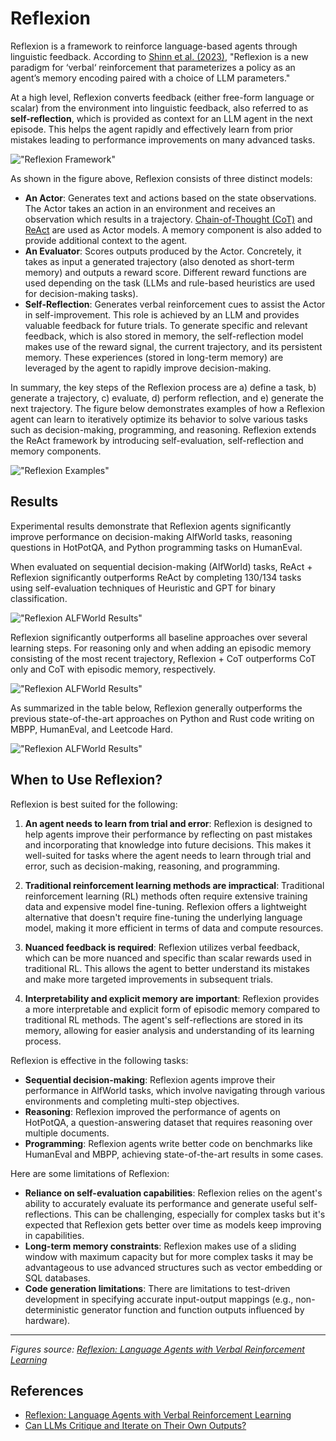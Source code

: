 # Reflexion

Reflexion is a framework to reinforce language-based agents through linguistic feedback. According to [Shinn et al. (2023)](https://arxiv.org/pdf/2303.11366.pdf), "Reflexion is a new paradigm for ‘verbal‘ reinforcement that parameterizes a policy as an agent’s memory encoding paired with a choice of LLM parameters." 

At a high level, Reflexion converts feedback (either free-form language or scalar) from the environment into linguistic feedback, also referred to as **self-reflection**, which is provided as context for an LLM agent in the next episode. This helps the agent rapidly and effectively learn from prior mistakes leading to performance improvements on many advanced tasks.  

!["Reflexion Framework"](../../img/research/reflexion.png)

As shown in the figure above, Reflexion consists of three distinct models: 

- **An Actor**: Generates text and actions based on the state observations. The Actor takes an action in an environment and receives an observation which results in a trajectory. [Chain-of-Thought (CoT)](https://www.promptingguide.ai/techniques/cot) and [ReAct](https://www.promptingguide.ai/techniques/react) are used as Actor models. A memory component is also added to provide additional context to the agent.
- **An Evaluator**: Scores outputs produced by the Actor. Concretely, it takes as input a generated trajectory (also denoted as short-term memory) and outputs a reward score. Different reward functions are used depending on the task (LLMs and rule-based heuristics are used for decision-making tasks). 
- **Self-Reflection**: Generates verbal reinforcement cues to assist the Actor in self-improvement. This role is achieved by an LLM and provides valuable feedback for future trials. To generate specific and relevant feedback, which is also stored in memory, the self-reflection model makes use of the reward signal, the current trajectory, and its persistent memory. These experiences (stored in long-term memory) are leveraged by the agent to rapidly improve decision-making.

In summary, the key steps of the Reflexion process are a) define a task, b) generate a trajectory, c) evaluate, d) perform reflection, and e) generate the next trajectory. The figure below demonstrates examples of how a Reflexion agent can learn to iteratively optimize its behavior to solve various tasks such as decision-making, programming, and reasoning. Reflexion extends the ReAct framework by introducing self-evaluation, self-reflection and memory components.

!["Reflexion Examples"](../../img/research/reflexion-examples.png)

## Results

Experimental results demonstrate that Reflexion agents significantly improve performance on decision-making AlfWorld tasks, reasoning questions in HotPotQA, and Python programming tasks on HumanEval. 

When evaluated on sequential decision-making (AlfWorld) tasks, ReAct + Reflexion significantly outperforms ReAct by completing 130/134 tasks using self-evaluation techniques of Heuristic and GPT for binary classification.

!["Reflexion ALFWorld Results"](../../img/research/reflexion-alfworld.png)

Reflexion significantly outperforms all baseline approaches over several learning steps. For reasoning only and when adding an episodic memory consisting of the most recent trajectory, Reflexion + CoT outperforms CoT only and CoT with episodic memory, respectively. 

!["Reflexion ALFWorld Results"](../../img/research/reflexion-hotpotqa.png)

As summarized in the table below, Reflexion generally outperforms the previous state-of-the-art approaches on Python and Rust code writing on MBPP, HumanEval, and Leetcode Hard.

!["Reflexion ALFWorld Results"](../../img/research/reflexion-programming.png)


## When to Use Reflexion?

Reflexion is best suited for the following:

1. **An agent needs to learn from trial and error**: Reflexion is designed to help agents improve their performance by reflecting on past mistakes and incorporating that knowledge into future decisions. This makes it well-suited for tasks where the agent needs to learn through trial and error, such as decision-making, reasoning, and programming.

2. **Traditional reinforcement learning methods are impractical**: Traditional reinforcement learning (RL) methods often require extensive training data and expensive model fine-tuning. Reflexion offers a lightweight alternative that doesn't require fine-tuning the underlying language model, making it more efficient in terms of data and compute resources.

3. **Nuanced feedback is required**: Reflexion utilizes verbal feedback, which can be more nuanced and specific than scalar rewards used in traditional RL. This allows the agent to better understand its mistakes and make more targeted improvements in subsequent trials.

4. **Interpretability and explicit memory are important**: Reflexion provides a more interpretable and explicit form of episodic memory compared to traditional RL methods. The agent's self-reflections are stored in its memory, allowing for easier analysis and understanding of its learning process.

Reflexion is effective in the following tasks:

- **Sequential decision-making**: Reflexion agents improve their performance in AlfWorld tasks, which involve navigating through various environments and completing multi-step objectives.
- **Reasoning**: Reflexion improved the performance of agents on HotPotQA, a question-answering dataset that requires reasoning over multiple documents.
- **Programming**: Reflexion agents write better code on benchmarks like HumanEval and MBPP, achieving state-of-the-art results in some cases.

Here are some limitations of Reflexion:

- **Reliance on self-evaluation capabilities**: Reflexion relies on the agent's ability to accurately evaluate its performance and generate useful self-reflections. This can be challenging, especially for complex tasks but it's expected that Reflexion gets better over time as models keep improving in capabilities.
- **Long-term memory constraints**: Reflexion makes use of a sliding window with maximum capacity but for more complex tasks it may be advantageous to use advanced structures such as vector embedding or SQL databases. 
- **Code generation limitations**: There are limitations to test-driven development in specifying accurate input-output mappings (e.g., non-deterministic generator function and function outputs influenced by hardware).

---

*Figures source: [Reflexion: Language Agents with Verbal Reinforcement Learning](https://arxiv.org/pdf/2303.11366.pdf)*

## References

- [Reflexion: Language Agents with Verbal Reinforcement Learning](https://arxiv.org/pdf/2303.11366.pdf)
- [Can LLMs Critique and Iterate on Their Own Outputs?](https://evjang.com/2023/03/26/self-reflection.html)